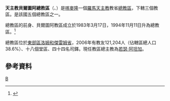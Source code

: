 {{Infobox Roman Catholic diocese
|Roman Catholic Diocese of = 天主教貝爾圖阿總教區
|Latin name of diocese =Archidioecesis Bertuana
|image = 
|caption = 
|location = [[喀麥隆|喀麥隆]]
|territory =洛姆和傑雷姆省
|population = 121,204
|rite = 拉丁禮
|patron = 
|province = 
|established = 1983年
|cathedral = 聖家座堂
|副主教座堂 =
|leadership = 總主教
|website =
|教宗 = 
|metropolitan = 若瑟·阿坦加
|ordinary = 
|coadjutor bishop =
|emeritus = 
}}

'''天主教貝爾圖阿總教區'''（{{lang-la|Archidioecesis Bertuana}}、{{lang-fr|Archidiocèse de Bertoua}}）是[[喀麥隆|喀麥隆]]一個[[羅馬天主教|羅馬天主教]]教省[[總教區|總教區]]，下轄三個教區。是該國五個總教區之一。

總教區的前身、貝爾圖阿教區成立於1983年3月17日，1994年11月11日升為總教區。<ref>{{Cite web |url=http://www.vatican.va/holy_father/john_paul_ii/apost_constitutions/documents/hf_jp-ii_apc_19941111_bertuana_lt.html |title=成立總教區的宗座憲令 |access-date=2013-07-30 |archive-date=2014-05-18 |archive-url=https://web.archive.org/web/20140518002726/http://www.vatican.va/holy_father/john_paul_ii/apost_constitutions/documents/hf_jp-ii_apc_19941111_bertuana_lt.html |dead-url=no }}</ref>

總教區位於[[東部區_(喀麥隆)|東部區]][[洛姆和傑雷姆省|洛姆和傑雷姆省]]，2006年有教友121,204人（佔轄區總人口38.6%）、十八個堂區、四十四名司鐸。現任教區總主教為[[若瑟·阿坦加|若瑟·阿坦加]]。

==參考資料==
{{reflist}}

{{喀麥隆天主教教區}}
[[Category:喀麥隆天主教教區|B]]